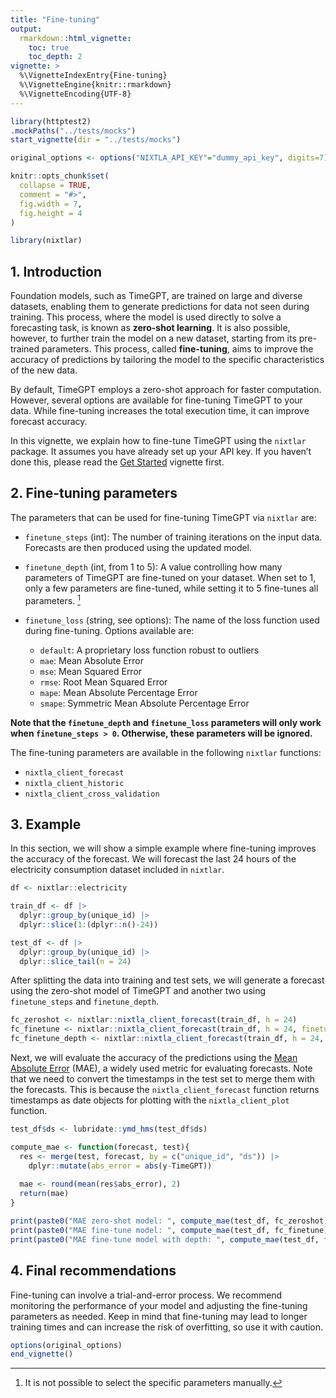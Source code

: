 ```yaml
---
title: "Fine-tuning"
output: 
  rmarkdown::html_vignette:
    toc: true 
    toc_depth: 2
vignette: >
  %\VignetteIndexEntry{Fine-tuning}
  %\VignetteEngine{knitr::rmarkdown}
  %\VignetteEncoding{UTF-8}
---
```

```r
library(httptest2)
.mockPaths("../tests/mocks")
start_vignette(dir = "../tests/mocks")

original_options <- options("NIXTLA_API_KEY"="dummy_api_key", digits=7)

knitr::opts_chunk$set(
  collapse = TRUE,
  comment = "#>", 
  fig.width = 7, 
  fig.height = 4
)
```

```r
library(nixtlar)
```

## 1. Introduction

Foundation models, such as TimeGPT, are trained on large and diverse datasets, enabling them to generate predictions for data not seen during training. This process, where the model is used directly to solve a forecasting task, is known as **zero-shot learning**. It is also possible, however, to further train the model on a new dataset, starting from its pre-trained parameters. This process, called **fine-tuning**, aims to improve the accuracy of predictions by tailoring the model to the specific characteristics of the new data.

By default, TimeGPT employs a zero-shot approach for faster computation. However, several options are available for fine-tuning TimeGPT to your data. While fine-tuning increases the total execution time, it can improve forecast accuracy.

In this vignette, we explain how to fine-tune TimeGPT using the `nixtlar` package. It assumes you have already set up your API key. If you haven’t done this, please read the [Get Started](https://nixtla.github.io/nixtlar/articles/get-started.html) vignette first.

## 2. Fine-tuning parameters

The parameters that can be used for fine-tuning TimeGPT via `nixtlar` are:

- `finetune_steps` (int): The number of training iterations on the input data. Forecasts are then produced using the updated model.

- `finetune_depth` (int, from 1 to 5): A value controlling how many parameters of TimeGPT are fine-tuned on your dataset. When set to 1, only a few parameters are fine-tuned, while setting it to 5 fine-tunes all parameters. ^[It is not possible to select the specific parameters manually.]

- `finetune_loss` (string, see options): The name of the loss function used during fine-tuning. Options available are:
  - `default`: A proprietary loss function robust to outliers
  - `mae`: Mean Absolute Error
  - `mse`: Mean Squared Error
  - `rmse`: Root Mean Squared Error
  - `mape`: Mean Absolute Percentage Error
  - `smape`: Symmetric Mean Absolute Percentage Error

**Note that the `finetune_depth` and `finetune_loss` parameters will only work when `finetune_steps > 0`. Otherwise, these parameters will be ignored.**

The fine-tuning parameters are available in the following `nixtlar` functions:

- `nixtla_client_forecast`
- `nixtla_client_historic`
- `nixtla_client_cross_validation`

## 3. Example

In this section, we will show a simple example where fine-tuning improves the accuracy of the forecast. We will forecast the last 24 hours of the electricity consumption dataset included in `nixtlar`.

```r
df <- nixtlar::electricity

train_df <- df |> 
  dplyr::group_by(unique_id) |> 
  dplyr::slice(1:(dplyr::n()-24)) 

test_df <- df |> 
  dplyr::group_by(unique_id) |> 
  dplyr::slice_tail(n = 24) 
```

After splitting the data into training and test sets, we will generate a forecast using the zero-shot model of TimeGPT and another two using `finetune_steps` and `finetune_depth`. 

```r
fc_zeroshot <- nixtlar::nixtla_client_forecast(train_df, h = 24)
fc_finetune <- nixtlar::nixtla_client_forecast(train_df, h = 24, finetune_steps = 100)  
fc_finetune_depth <- nixtlar::nixtla_client_forecast(train_df, h = 24, finetune_steps = 100, finetune_depth = 2) 
```

Next, we will evaluate the accuracy of the predictions using the [Mean Absolute Error](https://en.wikipedia.org/wiki/Mean_absolute_error) (MAE), a widely used metric for evaluating forecasts. Note that we need to convert the timestamps in the test set to merge them with the forecasts. This is because the `nixtla_client_forecast` function returns timestamps as date objects for plotting with the `nixtla_client_plot` function.

````r
test_df$ds <- lubridate::ymd_hms(test_df$ds)

compute_mae <- function(forecast, test){
  res <- merge(test, forecast, by = c("unique_id", "ds")) |> 
    dplyr::mutate(abs_error = abs(y-TimeGPT))
  
  mae <- round(mean(res$abs_error), 2)
  return(mae)
}

print(paste0("MAE zero-shot model: ", compute_mae(test_df, fc_zeroshot)))
print(paste0("MAE fine-tune model: ", compute_mae(test_df, fc_finetune)))
print(paste0("MAE fine-tune model with depth: ", compute_mae(test_df, fc_finetune_depth)))
````

## 4. Final recommendations

Fine-tuning can involve a trial-and-error process. We recommend monitoring the performance of your model and adjusting the fine-tuning parameters as needed. Keep in mind that fine-tuning may lead to longer training times and can increase the risk of overfitting, so use it with caution.

```r
options(original_options)
end_vignette()
```


